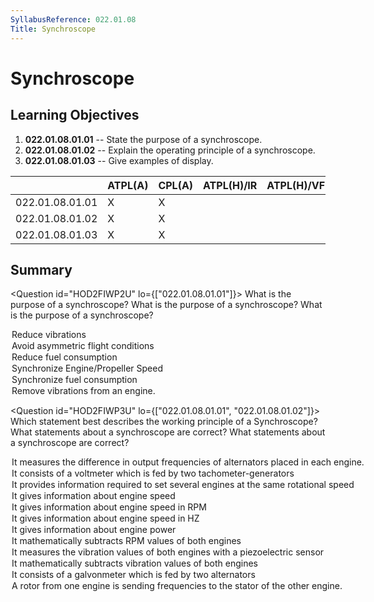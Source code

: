 ```yaml
---
SyllabusReference: 022.01.08
Title: Synchroscope
---
```


# Synchroscope

## Learning Objectives

1.  **022.01.08.01.01** -- State the purpose of a synchroscope.
2.  **022.01.08.01.02** -- Explain the operating principle of a synchroscope.
3.  **022.01.08.01.03** -- Give examples of display.

|                 | ATPL(A) | CPL(A) | ATPL(H)/IR | ATPL(H)/VFR | CPL(H) | IR  | CBIR(A) |
| --------------- | ------- | ------ | ---------- | ----------- | ------ | --- | ------- |
| 022.01.08.01.01 | X       | X      |            |             |        |     |         |
| 022.01.08.01.02 | X       | X      |            |             |        |     |         |
| 022.01.08.01.03 | X       | X      |            |             |        |     |         |

## Summary

<Question id="HOD2FIWP2U" lo={["022.01.08.01.01"]}>
  <Text variant="oneCorrect">What is the purpose of a synchroscope?</Text>
  <Text variant="oneTwo">What is the purpose of a synchroscope?</Text>
<Text variant="multipleCorrect" select={4}>
  What is the purpose of a synchroscope?
</Text>
<Option subject={[[]]}>Reduce vibrations</Option>
<Option subject={[[]]}>Avoid asymmetric flight conditions</Option>
<Option subject={[[]]}>Reduce fuel consumption</Option>
<Option subject={[[]]}>Synchronize Engine/Propeller Speed</Option>
<Option why="The goal is to reduce fuel consumption and synchronize propeller speed. This might not equate to a synchronization of fuel consumption. Imagine the case of having one engine with poorer performance. That engine will have a higher consumption in order to maintain the propellers synchronized">
  Synchronize fuel consumption
</Option>

  <Option why="The synchroscope reduces vibrations caused by having 2 engines running at slightly different frequencies. It has no usefulness to reduce vibrations of a single engine.">
    Remove vibrations from an engine.
  </Option>
</Question>

<Question id="HOD2FIWP3U" lo={["022.01.08.01.01", "022.01.08.01.02"]}>
  <Text variant="oneCorrect">
    Which statement best describes the working principle of a Synchroscope?
  </Text>
<Text variant="oneTwo">What statements about a synchroscope are correct?</Text>
<Text variant="multipleCorrect" select={4}>
  What statements about a synchroscope are correct?
</Text>
<Option subject={[[]]}>
  It measures the difference in output frequencies of alternators placed in each
  engine.
</Option>
<Option subject={[[]]}>
  It consists of a voltmeter which is fed by two tachometer-generators
</Option>
<Option subject={[[]]}>
  It provides information required to set several engines at the same rotational
  speed
</Option>
<Option subject={[[]]}>It gives information about engine speed</Option>
<Option why="A synchroscope provides engine speed in an adimensional fashion (ie.: Faster and slower).">
  It gives information about engine speed in RPM
</Option>
<Option why="A synchroscope provides engine speed in an adimensional fashion (ie.: Faster and slower).">
  It gives information about engine speed in HZ
</Option>
<Option why="A synchroscope provides information on engine speed not power">
  It gives information about engine power
</Option>
<Option why="The synchroscope allows to synchronize the RPM of 2 engines, but it does not measure RPM. rather it measures frequency generated by an alternator.">
  It mathematically subtracts RPM values of both engines
</Option>
<Option why="The synchroscope exists to reduce vibrations caused by out of sync engines, but it does not measure vibrations directly.">
  It measures the vibration values of both engines with a piezoelectric sensor
</Option>
<Option why="The synchroscope exists to reduce vibrations caused by out of sync engines, but it does not measure vibrations directly.">
  It mathematically subtracts vibration values of both engines
</Option>
<Option why="A Galvonmeter is an old-school ammeter (measures amperage). A synchroscope measures a frequency difference of 2 alternators and not their current.">
  It consists of a galvonmeter which is fed by two alternators
</Option>

  <Option why="A synchroscope simply measures the different rotation speeds of 2 engines. It does not create a communication channel directly between the 2 engines.">
    A rotor from one engine is sending frequencies to the stator of the other
    engine.
  </Option>
</Question>
